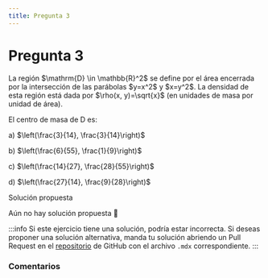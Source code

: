 ```yaml
---
title: Pregunta 3
---
```



# Pregunta 3

<div className="exercise">
La región $\mathrm{D} \in \mathbb{R}^2$ se define por el área encerrada por la intersección de las parábolas $y=x^2$ y $x=y^2$. La densidad de esta región está dada por $\rho(x, y)=\sqrt{x}$ (en unidades de masa por unidad de área).

El centro de masa de D es:

a) $\left(\frac{3}{14}, \frac{3}{14}\right)$

b) $\left(\frac{6}{55}, \frac{1}{9}\right)$

c) $\left(\frac{14}{27}, \frac{28}{55}\right)$

d) $\left(\frac{27}{14}, \frac{9}{28}\right)$
</div>

<MDXDetails>
<summary>Solución propuesta</summary>

Aún no hay solución propuesta 🥲

:::info
Si este ejercicio tiene una solución, podría estar incorrecta. Si deseas proponer una solución alternativa, manda tu solución abriendo
un Pull Request en el [repositorio](https://github.com/crow-rojas/apuntes-fundamentals/pulls) de GitHub con el archivo
`.mdx` correspondiente.
:::

</MDXDetails>

### Comentarios

<Disqus
  url="https://crow-rojas.github.io/apuntes-fundamentals/docs/mathematics/calculus-1-2-3/exercises/2018-1/p03"
  identifier="docs/mathematics/calculus-1-2-3/exercises/2018-1/p03"
  title="2018-1 Cálculo I, II y III - Pregunta 03"
/>
